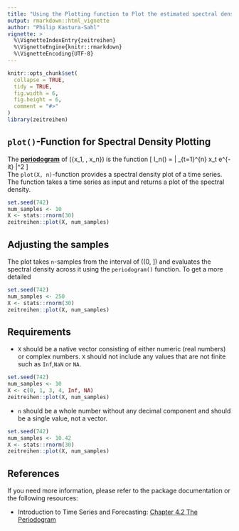 ```yaml
---
title: "Using the Plotting function to Plot the estimated spectral density"
output: rmarkdown::html_vignette
author: "Philip Kastura-Sahl"
vignette: >
  %\VignetteIndexEntry{zeitreihen}
  %\VignetteEngine{knitr::rmarkdown}
  %\VignetteEncoding{UTF-8}
---
```


```r
knitr::opts_chunk$set(
  collapse = TRUE,
  tidy = TRUE,
  fig.width = 6,
  fig.height = 6,
  comment = "#>"
)
library(zeitreihen)
```

## `plot()`-Function for Spectral Density Plotting
The [**periodogram**](#periodogram) of \(\{x_1, \dots, x_n\}\) is the function
\[
  I_n(\lambda) = \frac{1}{n} \left| \sum_{t=1}^{n} x_t e^{-it\lambda} \right|^2
\]
\
The `plot(X, n)`-function provides a spectral density plot of a time series. The function takes a time series as input and returns a plot of the spectral density.
```r
set.seed(742)
num_samples <- 10
X <- stats::rnorm(30)
zeitreihen::plot(X, num_samples)
```

## Adjusting the samples
The plot takes `n`-samples from the interval of \((0, \pi]\) and evaluates the spectral density across it using the `periodogram()` function. To get a more detailed
```r
set.seed(742)
num_samples <- 250
X <- stats::rnorm(30)
zeitreihen::plot(X, num_samples)
```

## Requirements
- `X` should be a native vector consisting of either numeric (real numbers) or complex numbers. `X` should not include any values that are not finite such as `Inf`,`NaN` or `NA`.
```r
set.seed(742)
num_samples <- 10
X <- c(0, 1, 3, 4, Inf, NA)
zeitreihen::plot(X, num_samples)
```
- `n` should be a whole number without any decimal component and should be a single value, not a vector.
```r
set.seed(742)
num_samples <- 10.42
X <- stats::rnorm(30)
zeitreihen::plot(X, num_samples)
```

## References
If you need more information, please refer to the package documentation or the following resources:

- Introduction to Time Series and Forecasting: [Chapter 4.2 The Periodogram](https://link.springer.com/book/10.1007/978-3-319-29854-2)

